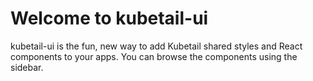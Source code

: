 
<Meta title="Introduction" />

# Welcome to kubetail-ui

kubetail-ui is the fun, new way to add Kubetail shared styles and React
components to your apps. You can browse the components using the sidebar.
